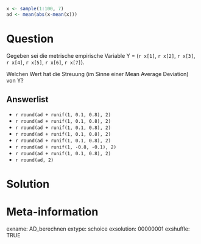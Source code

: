 ```r
x <- sample(1:100, 7)
ad <- mean(abs(x-mean(x)))
```

Question
========

Gegeben sei die metrische empirische Variable Y = (`r x[1]`, `r x[2]`, `r x[3]`, `r x[4]`, `r x[5]`, `r x[6]`, `r x[7]`).  

Welchen Wert hat die Streuung (im Sinne einer Mean Average Deviation) von Y? 



Answerlist
----------
* `r round(ad + runif(1, 0.1, 0.8), 2)`
* `r round(ad + runif(1, 0.1, 0.8), 2)`
* `r round(ad + runif(1, 0.1, 0.8), 2)`
* `r round(ad + runif(1, 0.1, 0.8), 2)`
* `r round(ad + runif(1, 0.1, 0.8), 2)`
* `r round(ad + runif(1, -0.8, -0.1), 2)`
* `r round(ad + runif(1, 0.1, 0.8), 2)`
* `r round(ad, 2)`

Solution
========



Meta-information
================
exname: AD_berechnen
extype: schoice
exsolution: 00000001
exshuffle: TRUE